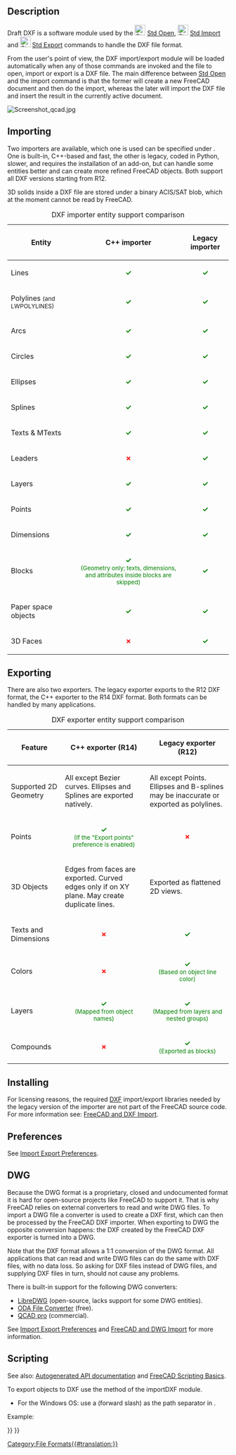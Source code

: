 <languages/>

{{Docnav
|[[Draft_Preferences|Preferences]]
|[[Draft_SVG|Scalable Vector Graphics .SVG]]
|[[Draft_Module|Draft]]
|IconL=
|IconR=
|IconC=Workbench_Draft.svg
}}

{{TOCright}}

==Description==

Draft DXF is a software module used by the [[File:Std_Open.svg|24px]] [[Std_Open|Std Open]], [[File:Std_Import.svg|24px]] [[Std_Import|Std Import]] and [[File:Std_Export.svg|24px]] [[Std_Export|Std Export]] commands to handle the DXF file format.

From the user's point of view, the DXF import/export module will be loaded automatically when any of those commands are invoked and the file to open, import or export is a DXF file. The main difference between [[Std_Open|Std Open]] and the import command is that the former will create a new FreeCAD document and then do the import, whereas the later will import the DXF file and insert the result in the currently active document.

[[Image:Screenshot qcad.jpg]]
{{Caption|QCAD drawing exported to DXF, which is subsequently opened in FreeCAD}}

==Importing==

Two importers are available, which one is used can be specified under {{MenuCommand|Edit → Preferences... → Import-Export → DXF}}. One is built-in, C++-based and fast, the other is legacy, coded in Python, slower, and requires the installation of an add-on, but can handle some entities better and can create more refined FreeCAD objects. Both support all DXF versions starting from R12.

3D solids inside a DXF file are stored under a binary ACIS/SAT blob, which at the moment cannot be read by FreeCAD.


{| class="wikitable" style="text-align:left;"
|+ DXF importer entity support comparison
|-
! Entity
! C++ importer
! Legacy importer
|-
| Lines
| style="text-align:center; color:green;" | '''✓'''
| style="text-align:center; color:green;" | '''✓'''
|-
| Polylines <small>(and LWPOLYLINES)</small>
| style="text-align:center; color:green;" | '''✓'''
| style="text-align:center; color:green;" | '''✓'''
|-
| Arcs
| style="text-align:center; color:green;" | '''✓'''
| style="text-align:center; color:green;" | '''✓'''
|-
| Circles
| style="text-align:center; color:green;" | '''✓'''
| style="text-align:center; color:green;" | '''✓'''
|-
| Ellipses
| style="text-align:center; color:green;" | '''✓'''
| style="text-align:center; color:green;" | '''✓'''
|-
| Splines
| style="text-align:center; color:green;" | '''✓'''
| style="text-align:center; color:green;" | '''✓'''
|-
| Texts & MTexts
| style="text-align:center; color:green;" | '''✓'''
| style="text-align:center; color:green;" | '''✓'''
|-
| Leaders
| style="text-align:center; color:red;" | '''✗'''
| style="text-align:center; color:green;" | '''✓'''
|-
| Layers
| style="text-align:center; color:green;" | '''✓'''
| style="text-align:center; color:green;" | '''✓'''
|-
| Points
| style="text-align:center; color:green;" | '''✓'''
| style="text-align:center; color:green;" | '''✓'''
|-
| Dimensions
| style="text-align:center; color:green;" | '''✓'''
| style="text-align:center; color:green;" | '''✓'''
|-
| Blocks
| style="text-align:center; color:green;" | '''✓''' <br><small>(Geometry only; texts, dimensions, and attributes inside blocks are skipped)</small>
| style="text-align:center; color:green;" | '''✓'''
|-
| Paper space objects
| style="text-align:center; color:green;" | '''✓'''
| style="text-align:center; color:green;" | '''✓'''
|-
| 3D Faces
| style="text-align:center; color:red;" | '''✗'''
| style="text-align:center; color:green;" | '''✓'''
|}

==Exporting==

There are also two exporters. The legacy exporter exports to the R12 DXF format, the C++ exporter to the R14 DXF format. Both formats can be handled by many applications.

{| class="wikitable" style="text-align:left;"
|+ DXF exporter entity support comparison
|-
! Feature
! C++ exporter (R14)
! Legacy exporter (R12)
|-
| Supported 2D Geometry
| All except Bezier curves. Ellipses and Splines are exported natively.
| All except Points. Ellipses and B-splines may be inaccurate or exported as polylines.
|-
| Points
| style="text-align:center; color:green;" | '''✓''' <br><small>(If the "Export points" preference is enabled)</small>
| style="text-align:center; color:red;" | '''✗'''
|-
| 3D Objects
| Edges from faces are exported. Curved edges only if on XY plane. May create duplicate lines.
| Exported as flattened 2D views.
|-
| Texts and Dimensions
| style="text-align:center; color:red;" | '''✗'''
| style="text-align:center; color:green;" | '''✓'''
|-
| Colors
| style="text-align:center; color:red;" | '''✗'''
| style="text-align:center; color:green;" | '''✓''' <br><small>(Based on object line color)</small>
|-
| Layers
| style="text-align:center; color:green;" | '''✓''' <br><small>(Mapped from object names)</small>
| style="text-align:center; color:green;" | '''✓''' <br><small>(Mapped from layers and nested groups)</small>
|-
| Compounds
| style="text-align:center; color:red;" | '''✗'''
| style="text-align:center; color:green;" | '''✓''' <br><small>(Exported as blocks)</small>
|}

==Installing==

For licensing reasons, the required [[DXF|DXF]] import/export libraries needed by the legacy version of the importer are not part of the FreeCAD source code.
For more information see: [[FreeCAD_and_DXF_Import|FreeCAD and DXF Import]].

==Preferences== 

See [[Import_Export_Preferences|Import Export Preferences]].

== DWG ==

Because the DWG format is a proprietary, closed and undocumented format it is hard for open-source projects like FreeCAD to support it. That is why FreeCAD relies on external converters to read and write DWG files. To import a DWG file a converter is used to create a DXF first, which can then be processed by the FreeCAD DXF importer. When exporting to DWG the opposite conversion happens: the DXF created by the FreeCAD DXF exporter is turned into a DWG.

Note that the DXF format allows a 1:1 conversion of the DWG format. All applications that can read and write DWG files can do the same with DXF files, with no data loss. So asking for DXF files instead of DWG files, and supplying DXF files in turn, should not cause any problems.

There is built-in support for the following DWG converters:
* [https://www.gnu.org/software/libredwg LibreDWG] (open-source, lacks support for some DWG entities).
* [https://www.opendesign.com/guestfiles/oda_file_converter ODA File Converter] (free).
* [https://qcad.org/en/qcad-command-line-tools#dwg2dwg QCAD pro] (commercial).

See [[Import_Export_Preferences#DWG|Import Export Preferences]] and [[FreeCAD_and_DWG_Import|FreeCAD and DWG Import]] for more information.

==Scripting==

See also: [https://freecad.github.io/SourceDoc/ Autogenerated API documentation] and [[FreeCAD Scripting Basics|FreeCAD Scripting Basics]].

To export objects to DXF use the {{incode|export}} method of the importDXF module.

{{Code|code=
importDXF.export(objectslist, filename, nospline=False, lwPoly=False)
}}

* For the Windows OS: use a {{FileName|/}} (forward slash) as the path separator in {{Incode|filename}}.

Example:

{{Code|code=
import FreeCAD as App
import Draft
import importDXF

doc = App.newDocument()

polygon1 = Draft.make_polygon(3, radius=500)
polygon2 = Draft.make_polygon(5, radius=1500)

doc.recompute()

objects = [polygon1, polygon2]
importDXF.export(objects, "/home/user/Pictures/myfile.dxf")
}}


{{Docnav
|[[Draft_Preferences|Preferences]]
|[[Draft_SVG|Scalable Vector Graphics .SVG]]
|[[Draft_Module|Draft]]
|IconL=
|IconR=
|IconC=Workbench_Draft.svg
}}

{{Draft Tools navi{{#translation:}}}}
{{Userdocnavi{{#translation:}}}}
[[Category:File Formats{{#translation:}}]]